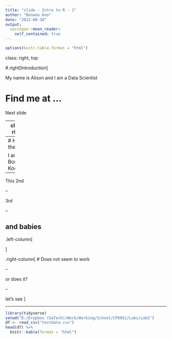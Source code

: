 ```yaml
---
title: "slide - Intro to R - 1"
author: "Bonwoo Koo"
date: "2022-08-18"
output:
  xaringan::moon_reader:
    self_contained: true
---
```

```r
options(knitr.table.format = "html")
```

class: right, top

#.right[Introduction]

My name is Alison and I am a Data Scientist

# Find me at ...
Next slide

---
class: right

# Slide with centered content in the top
Not working really well.

---
# Hi there

I am Bonwoo Koo

--

This 2nd

--

3rd

--

and babies
---

.left-column[



]

.right-column[
# Does not seem to work

-- 

or does it?

-- 

let's see
]

---
```r
library(tidyverse)
setwd("D:/Dropbox (GaTech)/Work/Working/School/CP6052/Labs/Lab2")
df <- read_csv("testdata.csv")
head(df) %>% 
  knitr::kable(format = "html")
```

